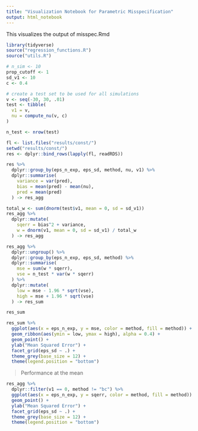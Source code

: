 ```yaml
---
title: "Visualization Notebook for Parametric Misspecification"
output: html_notebook
---
```


This visualizes the output of misspec.Rmd
```r
library(tidyverse)
source("regression_functions.R")
source("utils.R")
```

```r
# n_sim <- 10
prop_cutoff <- 1
sd_v1 <- 10
c <- 0.4

# create a test set to be used for all simulations
v <- seq(-30, 30, .01)
test <- tibble(
  v1 = v,
  nu = compute_nu(v, c)
)

n_test <- nrow(test)

fl <- list.files("results/const/")
setwd("results/const/")
res <- dplyr::bind_rows(lapply(fl, readRDS))

res %>%
  dplyr::group_by(eps_n_exp, eps_sd, method, nu, v1) %>%
  dplyr::summarise(
    variance = var(pred),
    bias = mean(pred) - mean(nu),
    pred = mean(pred)
  ) -> res_agg

total_w <- sum(dnorm(test$v1, mean = 0, sd = sd_v1))
res_agg %>%
  dplyr::mutate(
    sqerr = bias^2 + variance,
    w = dnorm(v1, mean = 0, sd = sd_v1) / total_w
  ) -> res_agg

res_agg %>%
  dplyr::ungroup() %>%
  dplyr::group_by(eps_n_exp, eps_sd, method) %>%
  dplyr::summarise(
    mse = sum(w * sqerr),
    vse = n_test * var(w * sqerr)
  ) %>%
  dplyr::mutate(
    low = mse - 1.96 * sqrt(vse),
    high = mse + 1.96 * sqrt(vse)
  ) -> res_sum
```


```r
res_sum
```




```r
res_sum %>%
  ggplot(aes(x = eps_n_exp, y = mse, color = method, fill = method)) +
  geom_ribbon(aes(ymin = low, ymax = high), alpha = 0.4) +
  geom_point() +
  ylab("Mean Squared Error") +
  facet_grid(eps_sd ~ .) +
  theme_grey(base_size = 12) +
  theme(legend.position = "bottom")
```



> Performance at the mean

```r
res_agg %>%
  dplyr::filter(v1 == 0, method != "bc") %>%
  ggplot(aes(x = eps_n_exp, y = sqerr, color = method, fill = method)) +
  geom_point() +
  ylab("Mean Squared Error") +
  facet_grid(eps_sd ~ .) +
  theme_grey(base_size = 12) +
  theme(legend.position = "bottom")
```
